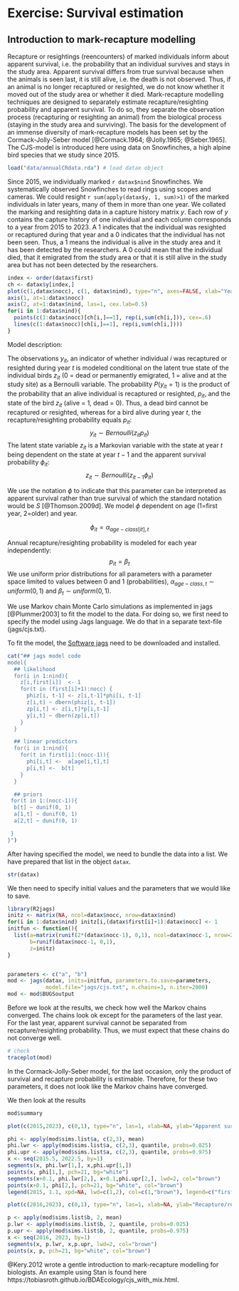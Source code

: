 # Exercise: Survival estimation {#exSurvest}


## Introduction to mark-recapture modelling

Recapture or resightings (reencounters) of marked individuals inform about apparent survival, i.e. the probability that an individual survives and stays in the study area. Apparent survival differs from true survival because when the animals is seen last, it is still alive, i.e. the death is not observed. Thus, if an animal is no longer recaptured or resighted, we do not know whether it moved out of the study area or whether it died. Mark-recapture modelling techniques are designed to separately estimate recapture/resighting probability and apparent survival. To do so, they separate the observation process (recapturing or resighting an animal) from the biological process (staying in the study area and surviving). The basis for the development of an immense diversity of mark-recapture models has been set by the Cormack-Jolly-Seber model [@Cormack.1964; @Jolly.1965; @Seber.1965]. The CJS-model is introduced here using data on Snowfinches, a high alpine bird species that we study since 2015. 

```r
load("data/annualCRdata.rda") # load datax object
```

Since 2015, we individually marked `r datax$nind` Snowfinches. We systematically observed Snowfinches to read rings using scopes and cameras. We could resight `r sum(apply(datax$y, 1, sum)>1)` of the marked individuals in later years, many of them in more than one year. We collated the marking and resighting data in a capture history matrix $y$. Each row of $y$ contains the capture history of one individual and each column corresponds to a year from 2015 to 2023. A $1$ indicates that the individual was resighted or recaptured during that year and a $0$ indicates that the individual has not been seen. Thus, a $1$ means the individual is alive in the study area and it has been detected by the researchers. A $0$ could mean that the individual died, that it emigrated from the study area or that it is still alive in the study area but has not been detected by the researchers. 

```r
index <- order(datax$first)
ch <- datax$y[index,]
plot(c(1,datax$nocc), c(1, datax$nind), type="n", axes=FALSE, xlab="Yeaer", ylab="Individual")
axis(1, at=1:datax$nocc)
axis(2, at=1:datax$nind, las=1, cex.lab=0.5)
for(i in 1:datax$nind){
  points(c(1:datax$nocc)[ch[i,]==1], rep(i,sum(ch[i,])), cex=.6) 
  lines(c(1:datax$nocc)[ch[i,]==1], rep(i,sum(ch[i,])))
}

```


Model description:  

The observations $y_{it}$, an indicator of whether individual $i$ was recaptured or resighted during year $t$ is modeled conditional on the latent true state of the individual birds $z_{it}$ (0 = dead or permanently emigrated, 1 = alive and at the study site) as a Bernoulli variable. The probability $P(y_{it} = 1)$ is the product of the probability that an alive individual is recaptured or resighted, $p_{it}$, and the state of the bird $z_{it}$ (alive = 1, dead = 0). Thus, a dead bird cannot be recaptured or resighted, whereas for a bird alive during year $t$, the recapture/resighting probability equals $p_{it}$:
$$y_{it} \sim Bernoulli(z_{it}p_{it})$$
The latent state variable $z_{it}$ is a Markovian variable with the state at year $t$ being dependent on the state at year $t-1$ and the apparent survival probability $\phi_{it}$:
$$z_{it} \sim Bernoulli(z_{it-1}\phi_{it})$$

We use the notation $\phi$ to indicate that this parameter can be interpreted as apparent survival rather than true survival of which the standard notation would be $S$ [@Thomson.2009d]. 
We model $\phi$ dependent on age (1=first year, 2=older) and year.

$$\phi_{it} = \alpha_{age-class[it], t} $$

Annual recapture/resighting probability is modeled for each year independently:
$$p_{it} = \beta_{t}$$
We use uniform prior distributions for all parameters with a parameter space limited to values between 0 and 1 (probabilities), $\alpha_{age-class,t} \sim uniform(0,1)$ and $\beta_t \sim uniform(0,1)$.

We use Markov chain Monte Carlo simulations as implemented in jags [@Plummer2003] to fit the model to the data. For doing so, we first need to specify the model using Jags language. We do that in a separate text-file (jags/cjs.txt). 

To fit the model, the [Software jags](https://sourceforge.net/projects/mcmc-jags/files/) need to be downloaded and installed. 

```r
cat("## jags model code
model{
  ## likelihood
  for(i in 1:nind){
    z[i,first[i]]  <- 1
    for(t in (first[i]+1):nocc) {
      phiz[i, t-1] <- z[i,t-1]*phi[i, t-1]
      z[i,t] ~ dbern(phiz[i, t-1])
      zp[i,t] <- z[i,t]*p[i,t-1]
      y[i,t] ~ dbern(zp[i,t])
    }
  }

  ## linear predictors
  for(i in 1:nind){
    for(t in first[i]:(nocc-1)){
      phi[i,t] <-  a[age[i,t],t]
      p[i,t] <-  b[t]
    }
  }

  ## priors
 for(t in 1:(nocc-1)){
  b[t] ~ dunif(0, 1)
  a[1,t] ~ dunif(0, 1)
  a[2,t] ~ dunif(0, 1)

 }
}")
```

After having specified the model, we need to bundle the data into a list. We have prepared that list in the object `datax`.


```r
str(datax)

```

We then need to specify initial values and the parameters that we would like to save. 

```r
library(R2jags)
initz <- matrix(NA, ncol=datax$nocc, nrow=datax$nind)
for(i in 1:datax$nind) initz[i,(datax$first[i]+1):datax$nocc] <- 1
initfun <- function(){
  list(a=matrix(runif(2*(datax$nocc-1), 0,1), ncol=datax$nocc-1, nrow=2),
       b=runif(datax$nocc-1, 0,1),
       z=initz)
}


parameters <- c("a", "b")
mod <- jags(datax, inits=initfun, parameters.to.save=parameters, 
            model.file="jags/cjs.txt", n.chains=3, n.iter=2000)
mod <- mod$BUGSoutput

```

Before we look at the results, we check how well the Markov chains converged. The chains look ok except for the parameters of the last year. For the last year, apparent survival cannot be separated from recapture/resighting probability. Thus, we must expect that these chains do not converge well.  

```r
# check 
traceplot(mod)

```
In the Cormack-Jolly-Seber model, for the last occasion, only the product of survival and recapture probability is estimable. Therefore, for these two parameters, it does not look like the Markov chains have converged.  

We then look at the results


```r
mod$summary

```



```r

plot(c(2015,2023), c(0,1), type="n", las=1, xlab=NA, ylab="Apparent survival")

phi <- apply(mod$sims.list$a, c(2,3), mean)
phi.lwr <- apply(mod$sims.list$a, c(2,3), quantile, probs=0.025)
phi.upr <- apply(mod$sims.list$a, c(2,3), quantile, probs=0.975)
x <- seq(2015.5, 2022.5, by=1)
segments(x, phi.lwr[1,], x,phi.upr[1,])
points(x, phi[1,], pch=21, bg="white")
segments(x+0.1, phi.lwr[2,], x+0.1,phi.upr[2,], lwd=2, col="brown")
points(x+0.1, phi[2,], pch=21, bg="white", col="brown")
legend(2015, 1.1, xpd=NA, lwd=c(1,2), col=c(1,"brown"), legend=c("first year", "adult"), horiz=TRUE)

```


```r

plot(c(2016,2023), c(0,1), type="n", las=1, xlab=NA, ylab="Recapture/resighting probability")

p <- apply(mod$sims.list$b, 2, mean)
p.lwr <- apply(mod$sims.list$b, 2, quantile, probs=0.025)
p.upr <- apply(mod$sims.list$b, 2, quantile, probs=0.975)
x <- seq(2016, 2023, by=1)
segments(x, p.lwr, x,p.upr, lwd=2, col="brown")
points(x, p, pch=21, bg="white", col="brown")

```

@Kery.2012 wrote a gentle introduction to mark-recapture modelling for biologists. An example using Stan is found here https://tobiasroth.github.io/BDAEcology/cjs_with_mix.html.


